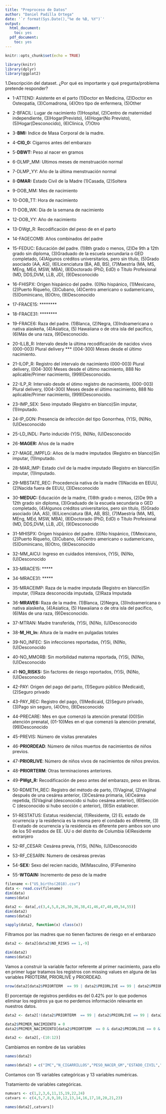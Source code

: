 ```yaml
---
title: "Preproceso de Datos"
author: "Daniel Padilla Ortega"
date: '`r format(Sys.Date(),"%e de %B, %Y")`'
output:
  html_document:
    toc: yes
  pdf_document:
    toc: yes
---
```


```r
knitr::opts_chunk$set(echo = TRUE)
```

```r
library(knitr)
library(dplyr)
library(ggplot2)
```

1.Descripción del dataset. ¿Por qué es importante y qué pregunta/problema pretende
responder?


* 1-ATTEND: Asistente en el parto (1)Doctor en Medicina, (2)Doctor en Osteopatía, (3)Comadrona, (4)Otro tipo de enfermera, (5)Other  

* 2-BFACIL: Lugar de nacimiento (1)Hospital, (2)Centro de maternidad independiente, (3)Hogar(Previsto), (4)Hogar(No Previsto), (5)Hogar(Desconocido), (6)Clinica, (7)Otro

* 3-**BMI:** Indice de Masa Corporal de la madre.
* 4-**CIG_0:** Cigarros antes del embarazo
* 5-**DBWT:** Peso al nacer en gramos
* 6-DLMP_MM: Ultimos meses de menstruación normal
* 7-DLMP_YY: Año de la última menstruación normal
* 8-**DMAR:** Estado Civil de la Madre (1)Casada, (2)Soltera
* 9-DOB_MM: Mes de nacimiento 
* 10-DOB_TT: Hora de nacimiento
* 11-DOB_WK: Día de la semana de nacimiento
* 12-DOB_YY: Año de nacimiento
* 13-DWgt_R: Recodificación del peso de en el parto
* 14-FAGECOMB: Años combinados del padre
* 15-FEDUC: Educación del padre. (1)8th grado o menos, (2)De 9th a 12th grado sin diploma, (3)Graduado de la escuela secundaria o GED completado, (4)Algunos créditos universitarios, pero sin título, (5)Grado asociado (AA, AS), (6)Licenciatura (BA, AB, BS), (7)Maestría (MA, MS, MEng, MEd, MSW, MBA), (8)Doctorado (PhD, EdD) o Título Profesional (MD, DDS,DVM, LLB, JD), (9)Desconocido

* 16-FHISPX: Origen hispánico del padre. (0)No hispánico, (1)Mexicano, (2)Puerto Riqueño, (3)Cubano, (4)Centro americano o sudamericano, (5)Dominicano, (6)Otro, (9)Desconocido

* 17-FRACE15: ********
* 18-FRACE31: ********

* 19-FRACE6: Raza del padre. (1)Blanca, (2)Negra, (3)Indoamericana o nativa alaskeña, (4)Asiatica, (5) Hawaiiana o de otra isla del pacifico, (6)Más de una raza, (9)Desconocido.

* 20-ILLB_R: Intervalo desde la última recodificación de nacidos vivos (000-003) Plural delivery *** (004-300) Meses desde el último nacimiento.

* 21-ILOP_R: Registro del intervalo de nacimiento (000-003) Plural delivery, (004-300) Meses desde el último nacimiento, 888 No aplicable/Primer nacimiento, (999)Desconocido.

* 22-ILP_R: Intervalo desde el útimo registro de nacimiento, (000-003) Plural delivery, (004-300) Meses desde el último nacimiento, 888 No aplicable/Primer nacimiento, (999)Desconocido. 

* 23-IMP_SEX: Sexo imputado (Registro en blanco)Sin imputar, (1)Imputado.
* 24-IP_GON: Presencia de infección del tipo Gonorrhea, (Y)Si,  (N)No, (U)Desconocido
* 25-LD_INDL: Parto inducido (Y)Si,  (N)No, (U)Desconocido
* 26-**MAGER:** Años de la madre
* 27-MAGE_IMPFLG: Años de la madre imputados (Registro en blanco)Sin imputar, (1)Imputado.
* 28-MAR_IMP: Estado civil de la madre imputado (Registro en blanco)Sin imputar, (1)Imputado.
* 29-MBSTATE_REC: Procedencia nativa de la madre (1)Nacida en EEUU, (2)Nacida fuera de EEUU, (3)Desconocido

* 30-**MEDUC:** Educación de la madre, (1)8th grado o menos, (2)De 9th a 12th grado sin diploma, (3)Graduado de la escuela secundaria o GED completado, (4)Algunos créditos universitarios, pero sin título, (5)Grado asociado (AA, AS), (6)Licenciatura (BA, AB, BS), (7)Maestría (MA, MS, MEng, MEd, MSW, MBA), (8)Doctorado (PhD, EdD) o Título Profesional (MD, DDS,DVM, LLB, JD), (9)Desconocido

* 31-MHISPX: Origen hispánico del padre. (0)No hispánico, (1)Mexicano, (2)Puerto Riqueño, (3)Cubano, (4)Centro americano o sudamericano, (5)Dominicano, (6)Otro, (9)Desconocido  

* 32-MM_AICU: Ingreso en cuidados intensivos, (Y)Si,  (N)No, (U)Desconocido
* 33-MRACE15: *****
* 34-MRACE31: *****
* 35-MRACEIMP: Raza de la madre imputada (Registro en blanco)Sin imputar, (1)Raza desconocida imputada, (2)Raza Imputada  

* 36-**MRAVE6:** Raza de la madre. (1)Blanca, (2)Negra, (3)Indoamericana o nativa alaskeña, (4)Asiatica, (5) Hawaiiana o de otra isla del pacifico, (6)Más de una raza, (9)Desconocido.
* 37-MTRAN: Madre transferida, (Y)Si,  (N)No, (U)Desconocido
* 38-**M_Ht_In:** Altura de la madre en pulgadas totales
* 39-NO_INFEC: Sin infecciones reportadas, (Y)Si,  (N)No, (U)Desconocido
* 40-NO_MMORB: Sin morbilidad materna reportada, (Y)Si,  (N)No, (U)Desconocido
* 41-**NO_RISKS:** Sin factores de riesgo reportados, (Y)Si,  (N)No, (U)Desconocido
* 42-PAY: Origen del pago del parto, (1)Seguro público (Medicaid), (2)Seguro privado
* 43-PAY_REC: Registro del pago, (1)Medicaid, (2)Seguro privado, (3)Pago sin seguro, (4)Otro, (9)Desconocido

* 44-PRECARE: Mes en que comenzó la atención prenatal (00)Sin atención prenatal, (01-10)Mes en el que comenzó la atención prenatal, (99)Desconocido  

* 45-PREVIS: Número de visitas prenatales  

* 46-**PRIORDEAD**: Número de niños muertos de nacimientos de niños previos.
* 47-**PRIORLIVE**: Número de niños vivos de nacimientos de niños previos.
* 48-**PRIORTERM**: Otras terminaciones anteriores.
* 49-**PWgt_R:** Recodificación de peso antes del embarazo, peso en libras.
* 50-RDMETH_REC: Registro del método de parto, (1)Vaginal, (2)Vaginal después de una cesárea anterior, (3)Cesárea primaria, (4)Ceárea repetida, (5)Vaginal (desconocido si hubo cesárea anterior), (6)Sección C (desconocido si hubo sección c anterior), (9)Sin establecer.  

* 51-RESTATUS: Estatus residencial, (1)Residente, (2) EL estado de ocurrencia y la residencia es la misma pero el condado es diferente, (3) El estado de ocurrencia y la residencia es diferente pero ambos son uno de los 50 estados de EE. UU o del distrito de Columbia (4)Residente extranjero  

* 52-RF_CESAR: Cesárea previa, (Y)Si,  (N)No, (U)Desconocido
* 53-RF_CESARN: Numero de cesáreas previas
* 54-**SEX:** Sexo del recien nacido, (M)Masculino,  (F)Femenino
* 55-**WTGAIN:** Incremento de peso de la madre



```r
filename <-("US_births(2018).csv")
data <- read.csv(filename)
dim(data)
names(data)
```


```r
data2 <- data[,c(3,4,5,8,26,30,36,38,41,46,47,48,49,54,55)]
dim(data2)
names(data2)
```
```r
sapply(data2, function(x) class(x))
```
Filtramos por las madres que no tienen factores de riesgo en el embarazo

```r
data2 <- data2[data2$NO_RISKS == 1,-9]
```


```r
dim(data2)
names(data2)
```
Vamos a construir la variable factor referente al primer nacimiento, para ello en primer lugar tratamos los registros con missing values en alguna de las variables PRIOTERM, PRIORLIVE y PRIORDEAD.

```r
nrow(data2[data2$PRIORTERM  == 99 | data2$PRIORLIVE == 99 | data2$PRIORDEAD == 99 ,])/nrow(data2)*100
```

El porcentaje de registros perdidos es del 0.42% por lo que podemos eliminar los registros ya que no perdemos información relevante en nuestros datos.
```r
data2 <- data2[!(data2$PRIORTERM  == 99 | data2$PRIORLIVE == 99 | data2$PRIORDEAD == 99) ,]
```

```r
data2$PRIMER_NACIMIENTO = 0
data2$PRIMER_NACIMIENTO[data2$PRIORTERM  == 0 & data2$PRIORLIVE == 0 & data2$PRIORDEAD == 0 ] = 1
```

```r
data2 <- data2[,-(10:12)]
```


Cambiamos en nombre de las variables

```r
names(data2)
```
```r
names(data2) = c("IMC","N_CIGARRILLOS","PESO_NACER_GM","ESTADO_CIVIL","PESO_MADRE_LB","EDAD_MADRE","EDUC_MADRE","RAZA_MADRE","ALTURA_MADRE","PESO_MADRE","SEXO_HIJO","GANANCIA_PESO_MADRE","PRIMER_NACIMIENTO")
```





Contamos con 15 variables categóricas y 13 variables numéricas.

Tratamiento de variables categóricas.

```r
numvars <- c(1,2,3,6,11,15,19,22,24)
catvars <- c(4,5,7,8,9,10,12,13,14,16,17,18,20,21,23)

names(data2[,catvars])
```









